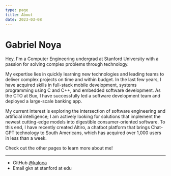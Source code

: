 ```yaml
---
type: page
title: About
date: 2023-03-08
---
```


# Gabriel Noya

Hey, I'm a Computer Engineering undergrad at Stanford University with a passion for solving
complex problems through technology.

My expertise lies in quickly learning new technologies and leading teams to deliver complex projects on time
and within budget. In the last few years, I have acquired skills in full-stack mobile development, systems programming
using C and C++, and embedded software development. As the CTO at Bux, I have successfully led a software development
team and deployed a large-scale banking app.

My current interest is exploring the intersection of software engineering and artificial intelligence;
I am actively looking for solutions that implement the newest cutting-edge models into digestible
consumer-oriented software. To this end, I have recently created Altiro, a chatbot platform that brings Chat-GPT technology to
South Americans, which has acquired over 1,000 users in less than a week.

Check out the other pages to learn more about me!

---

- GitHub [@kaloca](https://github.com/kaloca)
- Email gkn at stanford at edu
